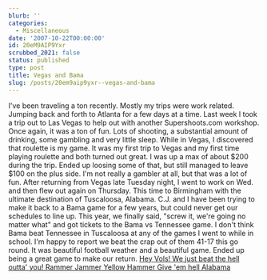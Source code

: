 ```yaml
---
blurb: ''
categories:
  - Miscellaneous
date: '2007-10-22T00:00:00'
id: 20eM9AIP9Yxr
scrubbed_2021: false
status: published
type: post
title: Vegas and Bama
slug: /posts/20em9aip9yxr--vegas-and-bama
---
```


I've been traveling a ton recently. Mostly my trips were work
related. Jumping back and forth to Atlanta for a few days at a
time. Last week I took a trip out to Las Vegas to help out with
another Supershoots.com workshop. Once again, it was a ton of fun.
Lots of shooting, a substantial amount of drinking, some gambling
and very little sleep. While in Vegas, I discovered that roulette
is my game. It was my first trip to Vegas and my first time playing
roulette and both turned out great. I was up a max of about $200
during the trip. Ended up loosing some of that, but still managed
to leave $100 on the plus side. I'm not really a gambler at all,
but that was a lot of fun. After returning from Vegas late Tuesday
night, I went to work on Wed. and then flew out again on Thursday.
This time to Birmingham with the ultimate destination of
Tuscaloosa, Alabama. C.J. and I have been trying to make it back to
a Bama game for a few years, but could never get our schedules to
line up. This year, we finally said, "screw it, we're going no
matter what" and got tickets to the Bama vs Tennessee game. I don't
think Bama beat Tennessee in Tuscaloosa at any of the games I went
to while in school. I'm happy to report we beat the crap out of
them 41-17 this go round. It was beautiful football weather and a
beautiful game. Ended up being a great game to make our return.
[Hey Vols! We just beat the hell outta' you! Rammer Jammer Yellow Hammer Give 'em hell Alabama](http://youtube.com/watch?v=UNJpG2kj4w0)

